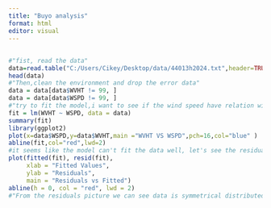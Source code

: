 ---
title: "Buyo analysis"
format: html
editor: visual
---

## 

```{r }
#"fist, read the data"
data=read.table("C:/Users/Cikey/Desktop/data/44013h2024.txt",header=TRUE)
head(data)
#"Then,clean the environment and drop the error data"
data = data[data$WVHT != 99, ]
data = data[data$WSPD != 99, ]
#"try to fit the model,i want to see if the wind speed have relation with the wave height"
fit = lm(WVHT ~ WSPD, data = data)
summary(fit)
library(ggplot2)
plot(x=data$WSPD,y=data$WVHT,main ="WVHT VS WSPD",pch=16,col="blue" )
abline(fit,col="red",lwd=2)
#it seems like the model can't fit the data well, let's see the residual picture"
plot(fitted(fit), resid(fit),
     xlab = "Fitted Values",
     ylab = "Residuals",
     main = "Residuals vs Fitted")
abline(h = 0, col = "red", lwd = 2)
#"From the residuals picture we can see data is symmetrical distributed in the both side of the red line.We can also see this distribution from the 1Q and 3Q value, they are so closed. However, the spread of residuals increases with fitted values,i think it can interpreted by some storms happened. What's more, the r-square is 0.38,i believe for the weather(always hard to predict),we can predict it 38% changes is not a easy work to do.As conclusion,the wind speed and wave height is significantly related,we can say when wind speed increased 1m/s, the wave height will add about 0.14m

```
